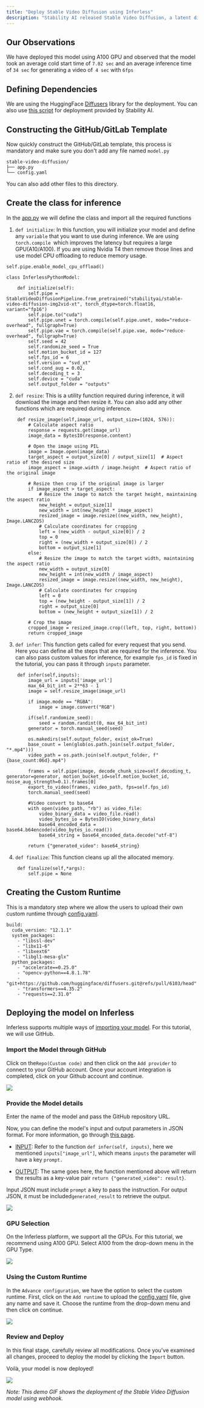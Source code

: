 ```yaml
---
title: "Deploy Stable Video Diffusion using Inferless"
description: "Stability AI released Stable Video Diffusion, a latent diffusion model for high-resolution video generation from text and images."
---
```


## Our Observations

We have deployed this model using A100 GPU and observed that the model took an average cold start time of `7.02 sec` and an average inference time of `34 sec` for generating a video of` 4 sec` with `6fps`

## Defining Dependencies

We are using the HuggingFace [Diffusers](https://github.com/huggingface/diffusers) library for the deployment. You can also use [this script](https://github.com/Stability-AI/generative-models/blob/main/scripts/sampling/simple%5Fvideo%5Fsample.py) for deployment provided by Stability AI.

## Constructing the GitHub/GitLab Template

Now quickly construct the GitHub/GitLab template, this process is mandatory and make sure you don't add any file named `model.py`

```
stable-video-diffusion/
├── app.py
└── config.yaml
```

You can also add other files to this directory.

## Create the class for inference

In the [app.py](https://github.com/inferless/inferless%5Ftutorials/blob/main/video%5Fgeneration/Stable-Video/app.py) we will define the class and import all the required functions

1.  `def initialize`: In this function, you will initialize your model and define any `variable` that you want to use during inference. We are using `torch.compile `which improves the latency but requires a large GPU(A10/A100). If you are using Nvidia T4 then remove those lines and use model CPU offloading to reduce memory usage.

```
self.pipe.enable_model_cpu_offload()
```


```
class InferlessPythonModel:
    
    def initialize(self):
        self.pipe = StableVideoDiffusionPipeline.from_pretrained("stabilityai/stable-video-diffusion-img2vid-xt", torch_dtype=torch.float16, variant="fp16")
        self.pipe.to("cuda")
        self.pipe.unet = torch.compile(self.pipe.unet, mode="reduce-overhead", fullgraph=True)
        self.pipe.vae = torch.compile(self.pipe.vae, mode="reduce-overhead", fullgraph=True)
        self.seed = 42
        self.randomize_seed = True
        self.motion_bucket_id = 127
        self.fps_id = 6
        self.version = "svd_xt"
        self.cond_aug = 0.02,
        self.decoding_t = 3
        self.device = "cuda"
        self.output_folder = "outputs"
```

2.  `def resize`: This is a utility function required during inference, it will download the image and then resize it. You can also add any other functions which are required during inference.

```
    def resize_image(self,image_url, output_size=(1024, 576)):
        # Calculate aspect ratio
        response = requests.get(image_url)
        image_data = BytesIO(response.content)

        # Open the image using PIL
        image = Image.open(image_data)
        target_aspect = output_size[0] / output_size[1]  # Aspect ratio of the desired size
        image_aspect = image.width / image.height  # Aspect ratio of the original image

        # Resize then crop if the original image is larger
        if image_aspect > target_aspect:
            # Resize the image to match the target height, maintaining the aspect ratio
            new_height = output_size[1]
            new_width = int(new_height * image_aspect)
            resized_image = image.resize((new_width, new_height), Image.LANCZOS)
            # Calculate coordinates for cropping
            left = (new_width - output_size[0]) / 2
            top = 0
            right = (new_width + output_size[0]) / 2
            bottom = output_size[1]
        else:
            # Resize the image to match the target width, maintaining the aspect ratio
            new_width = output_size[0]
            new_height = int(new_width / image_aspect)
            resized_image = image.resize((new_width, new_height), Image.LANCZOS)
            # Calculate coordinates for cropping
            left = 0
            top = (new_height - output_size[1]) / 2
            right = output_size[0]
            bottom = (new_height + output_size[1]) / 2

        # Crop the image
        cropped_image = resized_image.crop((left, top, right, bottom))
        return cropped_image
```

3.  `def infer`: This function gets called for every request that you send. Here you can define all the steps that are required for the inference. You can also pass custom values for inference, for example `fps_id` is fixed in the tutorial, you can pass it through `inputs` parameter.

```
    def infer(self,inputs):
        image_url = inputs['image_url']
        max_64_bit_int = 2**63 - 1
        image = self.resize_image(image_url)

        if image.mode == "RGBA":
            image = image.convert("RGB")

        if(self.randomize_seed):
            seed = random.randint(0, max_64_bit_int)
        generator = torch.manual_seed(seed)

        os.makedirs(self.output_folder, exist_ok=True)
        base_count = len(glob(os.path.join(self.output_folder, "*.mp4")))
        video_path = os.path.join(self.output_folder, f"{base_count:06d}.mp4")

        frames = self.pipe(image, decode_chunk_size=self.decoding_t, generator=generator, motion_bucket_id=self.motion_bucket_id, noise_aug_strength=0.1).frames[0]
        export_to_video(frames, video_path, fps=self.fps_id)
        torch.manual_seed(seed)

        #Video convert to base64
        with open(video_path, "rb") as video_file:
            video_binary_data = video_file.read()
            video_bytes_io = BytesIO(video_binary_data)
            base64_encoded_data = base64.b64encode(video_bytes_io.read())
            base64_string = base64_encoded_data.decode("utf-8")

        return {"generated_video": base64_string}
```

4.  `def finalize`: This function cleans up all the allocated memory.

```
    def finalize(self,*args):
        self.pipe = None
```

## Creating the Custom Runtime

This is a mandatory step where we allow the users to upload their own custom runtime through [config.yaml](https://github.com/inferless/inferless%5Ftutorials/blob/main/video%5Fgeneration/Stable-Video/config.yaml).

```
build:
  cuda_version: "12.1.1"
  system_packages:
    - "libssl-dev"
    - "libx11-6"
    - "libxext6"
    - "libgl1-mesa-glx"
  python_packages:
    - "accelerate==0.25.0"
    - "opencv-python==4.8.1.78"
    - "git+https://github.com/huggingface/diffusers.git@refs/pull/6103/head"
    - "transformers==4.35.2"
    - "requests==2.31.0"
```

## Deploying the model on Inferless

Inferless supports multiple ways of [importing your model](https://docs.inferless.com/model-import/file-structure-requirements). For this tutorial, we will use GitHub. 

### Import the Model through GitHub

Click on the`Repo(Custom code)` and then click on the `Add provider` to connect to your GitHub account. Once your account integration is completed, click on your Github account and continue.

![](/images/stable-vid-diff1.png)

### Provide the Model details

Enter the name of the model and pass the GitHub repository URL. 

Now, you can define the model's input and output parameters in JSON format. For more information, go through [this page](https://docs.inferless.com/model-import/input-output-json).

* [INPUT](https://github.com/inferless/inferless%5Ftutorials/blob/main/video%5Fgeneration/Stable-Video/input.json): Refer to the function `def infer(self, inputs)`, here we mentioned `inputs["image_url"]`, which means `inputs` the parameter will have a key `prompt.`

* [OUTPUT](https://github.com/inferless/inferless%5Ftutorials/blob/main/video%5Fgeneration/Stable-Video/output.json): The same goes here, the function mentioned above will return the results as a key-value pair `return {"generated_video": result}`.

Input JSON must include `prompt` a key to pass the instruction. For output JSON, it must be included`generated_result` to retrieve the output.

![](/images/stable-vid-diff2.png)

### GPU Selection

On the Inferless platform, we support all the GPUs. For this tutorial, we recommend using A100 GPU. Select A100 from the drop-down menu in the GPU Type.

![](/images/stable-vid-diff3.png)

### Using the Custom Runtime

In the `Advance configuration`, we have the option to select the custom runtime. First, click on the `Add runtime` to upload the [config.yaml](https://github.com/inferless/inferless%5Ftutorials/blob/main/video%5Fgeneration/Stable-Video/config.yaml) file, give any name and save it. Choose the runtime from the drop-down menu and then click on continue.

![](/images/stable-vid-diff4.png)

### Review and Deploy

In this final stage, carefully review all modifications. Once you've examined all changes, proceed to deploy the model by clicking the `Import` button.

Voilà, your model is now deployed!

![](/gif/gif4.gif)

_Note: This demo GIF shows the deployment of the Stable Video Diffusion model using webhook._